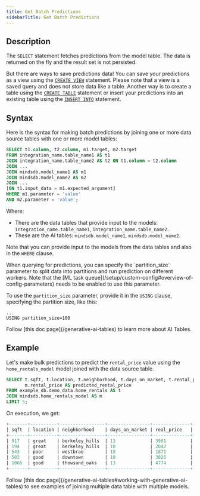 ```yaml
---
title: Get Batch Predictions
sidebarTitle: Get Batch Predictions
---
```


## Description

The `SELECT` statement fetches predictions from the model table. The data is returned on the fly and the result set is not persisted.

But there are ways to save predictions data! You can save your predictions as a view using the [`CREATE VIEW`](/sql/create/view/) statement. Please note that a view is a saved query and does not store data like a table. Another way is to create a table using the [`CREATE TABLE`](/sql/create/table/) statement or insert your predictions into an existing table using the [`INSERT INTO`](/sql/api/insert/) statement.

## Syntax

Here is the syntax for making batch predictions by joining one or more data source tables with one or more model tables:

```sql
SELECT t1.column, t2.column, m1.target, m2.target
FROM integration_name.table_name1 AS t1
JOIN integration_name.table_name2 AS t2 ON t1.column = t2.column
JOIN ...
JOIN mindsdb.model_name1 AS m1
JOIN mindsdb.model_name2 AS m2
JOIN ...
[ON t1.input_data = m1.expected_argument]
WHERE m1.parameter = 'value'
AND m2.parameter = 'value';
```

Where:

* There are the data tables that provide input to the models: `integration_name.table_name1`, `integration_name.table_name2`.
* These are the AI tables: `mindsdb.model_name1`, `mindsdb.model_name2`.

Note that you can provide input to the models from the data tables and also in the `WHERE` clause.

<Tip>
When querying for predictions, you can specify the `partition_size` parameter to split data into partitions and run prediction on different workers. Note that the [ML task queue](/setup/custom-config#overview-of-config-parameters) needs to be enabled to use this parameter.

To use the `partition_size` parameter, provide it in the `USING` clause, specifying the partition size, like this:

```
...
USING partition_size=100
```
</Tip>

<Tip>
Follow [this doc page](/generative-ai-tables) to learn more about AI Tables.
</Tip>

## Example

Let's make bulk predictions to predict the `rental_price` value using the `home_rentals_model` model joined with the data source table.

```sql
SELECT t.sqft, t.location, t.neighborhood, t.days_on_market, t.rental_price AS real_price,
       m.rental_price AS predicted_rental_price
FROM example_db.demo_data.home_rentals AS t
JOIN mindsdb.home_rentals_model AS m
LIMIT 5;
```

On execution, we get:

```sql
+-------+----------+-----------------+----------------+--------------+-----------------------------+
| sqft  | location | neighborhood    | days_on_market | real_price   | predicted_rental_price      |
+-------+----------+-----------------+----------------+--------------+-----------------------------+
| 917   | great    | berkeley_hills  | 13             | 3901         | 3886                        |
| 194   | great    | berkeley_hills  | 10             | 2042         | 2007                        |
| 543   | poor     | westbrae        | 18             | 1871         | 1865                        |
| 503   | good     | downtown        | 10             | 3026         | 3020                        |
| 1066  | good     | thowsand_oaks   | 13             | 4774         | 4748                        |
+-------+----------+-----------------+----------------+--------------+-----------------------------+
```

<Tip>
Follow [this doc page](/generative-ai-tables#working-with-generative-ai-tables) to see examples of joining multiple data table with multiple models.
</Tip>

